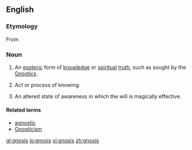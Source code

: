 ==English==

===Etymology===
From {{AGr.}} {{term|lang=grc|γνώσις||tr=gnósis|knowledge}}

===Noun===
{{wikipedia}}
{{en-noun|gnoses}}

# {{gnosticism}} An [[esoteric]] form of [[knowledge]] or [[spiritual]] [[truth]], such as sought by the [[Gnostic]]s.
# Act or process of knowing.
# {{occult}} An altered state of awareness in which the will is magically effective.

====Related terms====
* [[agnostic]]
* [[Gnosticism]]

[[gl:gnosis]]
[[io:gnosis]]
[[vi:gnosis]]
[[zh:gnosis]]